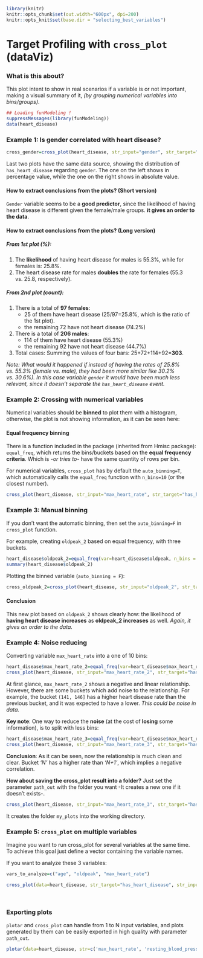 ```r
library(knitr)
knitr::opts_chunk$set(out.width="600px", dpi=200)
knitr::opts_knit$set(base.dir = "selecting_best_variables")
```

Target Profiling with `cross_plot` (dataViz)
===

### What is this about?

This plot intent to show in real scenarios if a variable is or not important, making a visual summary of it, _(by grouping numerical variables into bins/groups)_.


```r
## Loading funModeling !
suppressMessages(library(funModeling))
data(heart_disease)
```

### Example 1: Is gender correlated with heart disease?

```r
cross_gender=cross_plot(heart_disease, str_input="gender", str_target="has_heart_disease")
```

Last two plots have the same data source, showing the distribution of `has_heart_disease` regarding `gender`. The one on the left shows in percentage value, while the one on the right shows in absolute value.

#### How to extract conclusions from the plots? (Short version)

`Gender` variable seems to be a **good predictor**, since the likelihood of having heart disease is different given the female/male groups.  **it gives an order to the data**.

#### How to extract conclusions from the plots? (Long version)
##### From 1st plot (%):

1. The **likelihood** of having heart disease for males is 55.3%, while for females is: 25.8%.
2. The heart disease rate for males **doubles** the rate for females (55.3 vs. 25.8, respectively). 

##### From 2nd plot (count):

1. There is a total of **97 females**:
    + 25 of them have heart disease (25/97=25.8%, which is the ratio of the 1st plot).
    + the remaining 72 have not heart disease (74.2%)

2. There is a total of **206 males**:
    + 114 of them have heart disease (55.3%)
    + the remaining 92 have not heart disease (44.7%)

3. Total cases: Summing the values of four bars: 25+72+114+92=**303**.

*Note: What would it happened if instead of having the rates of 25.8% vs. 55.3% (female vs. male), they had been more similar like 30.2% vs. 30.6%). In this case variable `gender` it would have been much less relevant, since it doesn't separate the `has_heart_disease` event.*

### Example 2: Crossing with numerical variables
Numerical variables should be **binned** to plot them with a histogram, otherwise, the plot is not showing information, as it can be seen here:


#### Equal frequency binning
There is a function included in the package (inherited from Hmisc package): `equal_freq`, which returns the bins/buckets based on the **equal frequency criteria**. Which is *-or tries to-* have the same quantity of rows per bin.

For numerical variables, `cross_plot` has by default the `auto_binning=T`, which automatically calls the `equal_freq` function with `n_bins=10` (or the closest number).

```r
cross_plot(heart_disease, str_input="max_heart_rate", str_target="has_heart_disease")
```

### Example 3: Manual binning
If you don't want the automatic binning, then set the `auto_binning=F` in `cross_plot` function.

For example, creating `oldpeak_2` based on equal frequency, with three buckets.

```r
heart_disease$oldpeak_2=equal_freq(var=heart_disease$oldpeak, n_bins = 3)
summary(heart_disease$oldpeak_2)
```

Plotting the binned variable (`auto_binning = F`):
```r
cross_oldpeak_2=cross_plot(heart_disease, str_input="oldpeak_2", str_target="has_heart_disease", auto_binning = F)
```

#### **Conclusion**
This new plot based on `oldpeak_2` shows clearly how: the likelihood of **having heart disease increases** as **oldpeak_2 increases** as well. *Again, it gives an order to the data.*

### Example 4: Noise reducing
Converting variable `max_heart_rate` into a one of 10 bins:

```r
heart_disease$max_heart_rate_2=equal_freq(var=heart_disease$max_heart_rate, n_bins = 10)
cross_plot(heart_disease, str_input="max_heart_rate_2", str_target="has_heart_disease")
```

At first glance, `max_heart_rate_2` shows a negative and linear relationship. However, there are some buckets which add noise to the relationship. For example, the bucket `(141, 146]` has a higher heart disease rate than the previous bucket, and it was expected to have a lower. *This could be noise in data.* 

**Key note**: One way to reduce the **noise** (at the cost of **losing** some information), is to split with less bins:

```r
heart_disease$max_heart_rate_3=equal_freq(var=heart_disease$max_heart_rate, n_bins = 5)
cross_plot(heart_disease, str_input="max_heart_rate_3", str_target="has_heart_disease")
```

**Conclusion**: As it can be seen, now the relationship is much clean and clear. Bucket *'N'* has a higher rate than *'N+1'*, which implies a negative correlation.


**How about saving the cross_plot result into a folder?**
Just set the parameter `path_out` with the folder you want -It creates a new one if it doesn't exists-.
```r
cross_plot(heart_disease, str_input="max_heart_rate_3", str_target="has_heart_disease", path_out="my_plots")
```
It creates the folder `my_plots` into the working directory. 

### Example 5: `cross_plot` on multiple variables
Imagine you want to run cross_plot for several variables at the same time. To achieve this goal just define a vector containing the variable names.

If you want to analyze these 3 variables: 
```r
vars_to_analyze=c("age", "oldpeak", "max_heart_rate")
```

```r
cross_plot(data=heart_disease, str_target="has_heart_disease", str_input=vars_to_analyze)
```


<br>

### Exporting plots

`plotar` and `cross_plot` can handle from 1 to N input variables, and plots generated by them can be easily exported in high quality with parameter `path_out`.
```r
plotar(data=heart_disease, str=c('max_heart_rate', 'resting_blood_pressure'),  str_target="has_heart_disease", plot_type = "boxplot", path_out = "my_awsome_folder")
```

<br>

